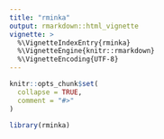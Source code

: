 ```yaml
---
title: "rminka"
output: rmarkdown::html_vignette
vignette: >
  %\VignetteIndexEntry{rminka}
  %\VignetteEngine{knitr::rmarkdown}
  %\VignetteEncoding{UTF-8}
---
```


```r
knitr::opts_chunk$set(
  collapse = TRUE,
  comment = "#>"
)
```

```r
library(rminka)
```
